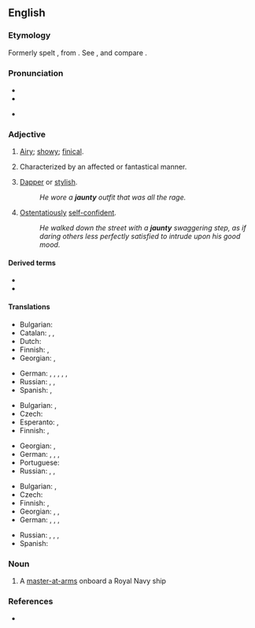 {{also|Jaunty}}
==English==

===Etymology===
Formerly spelt {{m|en|janty}}, from {{uder|en|fr|gentil}}. See {{m|en|gentle}}, and compare {{m|en|genty}}.

===Pronunciation===
* {{IPA|en|/ˈdʒɔːn.ti/}}
* {{audio|en|LL-Q1860 (eng)-Vealhurl-jaunty.wav|Audio (UK)}}
* {{a|some accents}} {{IPA|en|/ˈdʒɑːn.ti/}}

===Adjective===
{{en-adj|er}}

# [[airy|Airy]]; [[showy]]; [[finical]].
# {{lb|en|by extension}} Characterized by an affected or fantastical manner.
# [[dapper|Dapper]] or [[stylish]].
#: ''He wore a '''jaunty''' outfit that was all the rage.''
# [[ostentatious|Ostentatiously]] [[self-confident]].
#: ''He walked down the street with a '''jaunty''' swaggering step, as if daring others less perfectly satisfied to intrude upon his good mood.''

====Derived terms====
* {{l|en|jauntily}}
* {{l|en|jauntiness}}

====Translations====
{{trans-top|airy, showy, or affected}}
* Bulgarian: {{t+|bg|наперен}}
* Catalan: {{t+|ca|afectat|m}}, {{t|ca|pretenciós|m}}, {{t+|ca|arrogant|m|f}}
* Dutch: {{t+|nl|luchtig}}
* Finnish: {{t|fi|leuhka}}, {{t+|fi|kopea}}
* Georgian: {{t|ka|მხიარული}}, {{t|ka|მოჩვენებითი }}
{{trans-mid}}
* German: {{t+|de|affektiert}}, {{t+|de|prätentiös}}, {{t+|de|übermütig}}, {{t+|de|fröhlich}}, {{t+|de|keck}}, {{t+|de|munter}}
* Russian: {{t+|ru|показно́й}}, {{t+|ru|манерный|m}}, {{t+|ru|вычурный|m}}
* Spanish: {{t+|es|alegre}}, {{t+|es|animado}}
{{trans-bottom}}

{{trans-top|dapper or stylish}}
* Bulgarian: {{t+|bg|изискан}}, {{t+|bg|изящен}}
* Czech: {{t|cs|elegantní}}
* Esperanto: {{t|eo|fajna}}, {{t|eo|pimpa}}
* Finnish: {{t+|fi|tyylikäs}}, {{t|fi|leuhka}}
{{trans-mid}}
* Georgian: {{t|ka|ელეგანტური}}, {{t|ka|დახვეწილი}}
* German: {{t+|de|schick}}, {{t+|de|kess}}, {{t+|de|fesch}}, {{t+|de|flott}}
* Portuguese: {{t+|pt|janota}}
* Russian: {{t+|ru|изы́сканный|m}}, {{t+|ru|сти́льный|m}}, {{t+|ru|изя́щный|m}}
{{trans-bottom}}

{{trans-top|ostentatiously self-confident}}
* Bulgarian: {{t+|bg|самоуверен}}, {{t+|bg|надут}}
* Czech: {{t|cs|lehkovážný}}
* Finnish: {{t+|fi|itsevarma}}, {{t|fi|leuhka}}
* Georgian: {{t|ka|უდარდელი}}, {{t|ka|უზრუნველი}}, {{t|ka|თვითკმაყოფილი}}
* German: {{t|de|selbstzufrieden}}, {{t+|de|selbstgerecht}}, {{t+|de|übermütig}}, {{t+|de|schwungvoll}}
{{trans-mid}}
* Russian: {{t+|ru|развя́зный}}, {{t+|ru|беспе́чный}}, {{t+|ru|небре́жный}}, {{t+|ru|самоуверенный|m}}
* Spanish: {{t+|es|desenvuelto}}
{{trans-bottom}}

===Noun===
{{en-noun}}

# {{lb|en|nautical}} A [[master-at-arms]] onboard a Royal Navy ship

===References===
* {{R:Britannica 1911|Jaunting-Car}}